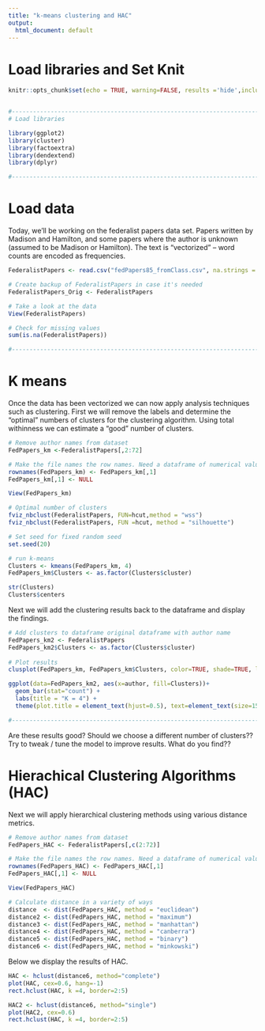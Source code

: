 ```yaml
---
title: "k-means clustering and HAC"
output:
  html_document: default
---
```


# Load libraries and Set Knit

```r
knitr::opts_chunk$set(echo = TRUE, warning=FALSE, results ='hide',include=TRUE,messages=FALSE)


#---------------------------------------------------------------------------------------------------------------------------------------------------------------
# Load libraries

library(ggplot2)
library(cluster)
library(factoextra)
library(dendextend)
library(dplyr)

#---------------------------------------------------------------------------------------------------------------------------------------------------------------

```
# Load data

Today, we'll be working on the federalist papers data set. Papers written by Madison and Hamilton, and some papers where the author is unknown (assumed to be Madison or Hamilton). The text is "vectorized" -- word counts are encoded as frequencies. 

```r
FederalistPapers <- read.csv("fedPapers85_fromClass.csv", na.strings = c(""))

# Create backup of FederalistPapers in case it's needed
FederalistPapers_Orig <- FederalistPapers

# Take a look at the data
View(FederalistPapers)

# Check for missing values
sum(is.na(FederalistPapers))

#---------------------------------------------------------------------------------------------------------------------------------------------------------------
```

# K means
Once the data has been vectorized we can now apply analysis techniques such as clustering. First we will remove the labels and determine the "optimal" numbers of clusters for the clustering algorithm. Using total withinness we can estimate a "good" number of clusters. 

```r
# Remove author names from dataset
FedPapers_km <-FederalistPapers[,2:72]

# Make the file names the row names. Need a dataframe of numerical values for k-means
rownames(FedPapers_km) <- FedPapers_km[,1]
FedPapers_km[,1] <- NULL

View(FedPapers_km)

# Optimal number of clusters
fviz_nbclust(FederalistPapers, FUN=hcut,method = "wss")
fviz_nbclust(FederalistPapers, FUN =hcut, method = "silhouette")

# Set seed for fixed random seed
set.seed(20)

# run k-means
Clusters <- kmeans(FedPapers_km, 4)
FedPapers_km$Clusters <- as.factor(Clusters$cluster)

str(Clusters)
Clusters$centers

```

Next we will add the clustering results back to the dataframe and display the findings. 


```r
# Add clusters to dataframe original dataframe with author name
FedPapers_km2 <- FederalistPapers
FedPapers_km2$Clusters <- as.factor(Clusters$cluster)
                                      
# Plot results
clusplot(FedPapers_km, FedPapers_km$Clusters, color=TRUE, shade=TRUE, labels=0, lines=0)

ggplot(data=FedPapers_km2, aes(x=author, fill=Clusters))+
  geom_bar(stat="count") +
  labs(title = "K = 4") +
  theme(plot.title = element_text(hjust=0.5), text=element_text(size=15))

#---------------------------------------------------------------------------------------------------------------------------------------------------------------
```

Are these results good? Should we choose a different number of clusters?? Try to tweak / tune the model to improve results. What do you find??

# Hierachical Clustering Algorithms (HAC)

Next we will apply hierarchical clustering methods using various distance metrics. 

```r

# Remove author names from dataset
FedPapers_HAC <- FederalistPapers[,c(2:72)]

# Make the file names the row names. Need a dataframe of numerical values for HAC
rownames(FedPapers_HAC) <- FedPapers_HAC[,1]
FedPapers_HAC[,1] <- NULL

View(FedPapers_HAC)

# Calculate distance in a variety of ways
distance  <- dist(FedPapers_HAC, method = "euclidean")
distance2 <- dist(FedPapers_HAC, method = "maximum")
distance3 <- dist(FedPapers_HAC, method = "manhattan")
distance4 <- dist(FedPapers_HAC, method = "canberra")
distance5 <- dist(FedPapers_HAC, method = "binary")
distance6 <- dist(FedPapers_HAC, method = "minkowski")
```

Below we display the results of HAC.

```r

HAC <- hclust(distance6, method="complete")
plot(HAC, cex=0.6, hang=-1)
rect.hclust(HAC, k =4, border=2:5)

HAC2 <- hclust(distance6, method="single")
plot(HAC2, cex=0.6)
rect.hclust(HAC, k =4, border=2:5)

```
